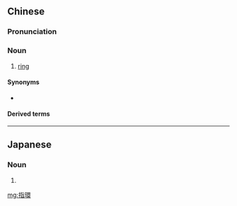 {{also|指环}}
==Chinese==
{{zh-forms|s=指环}}

===Pronunciation===
{{zh-pron
|m=zhǐhuán
|c=zi2 waan4
|cat=n
}}

===Noun===
{{zh-noun}}

# [[ring]] {{gloss|round piece of metal worn around the finger}}

====Synonyms====
* {{zh-l|戒指}}

====Derived terms====
{{zh-der|訂婚指環|結婚指環}}

----

==Japanese==
{{ja-kanjitab|yomi=k|ゆび|わ}}

===Noun===
{{ja-noun|ゆびわ}}

# {{alternative spelling of|lang=ja|指輪}}

[[mg:指環]]